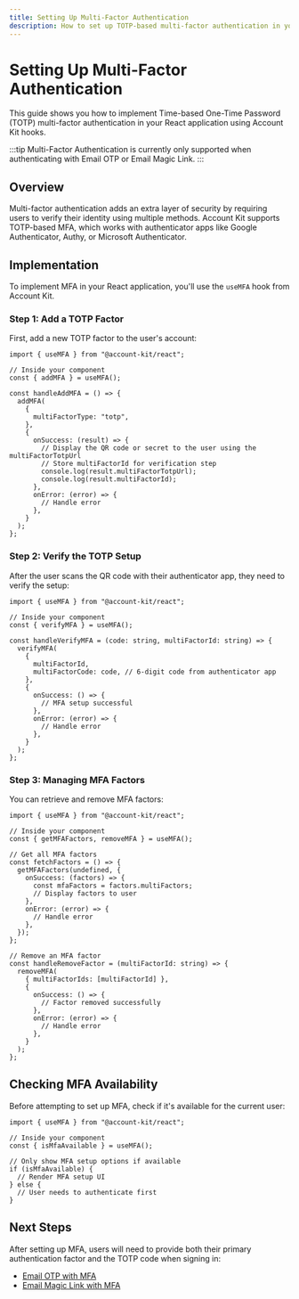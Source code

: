 ```yaml
---
title: Setting Up Multi-Factor Authentication
description: How to set up TOTP-based multi-factor authentication in your React app
---
```


# Setting Up Multi-Factor Authentication

This guide shows you how to implement Time-based One-Time Password (TOTP) multi-factor authentication in your React application using Account Kit hooks.

:::tip
Multi-Factor Authentication is currently only supported when authenticating with Email OTP or Email Magic Link.
:::

## Overview

Multi-factor authentication adds an extra layer of security by requiring users to verify their identity using multiple methods. Account Kit supports TOTP-based MFA, which works with authenticator apps like Google Authenticator, Authy, or Microsoft Authenticator.

## Implementation

To implement MFA in your React application, you'll use the `useMFA` hook from Account Kit.

### Step 1: Add a TOTP Factor

First, add a new TOTP factor to the user's account:

```tsx twoslash
import { useMFA } from "@account-kit/react";

// Inside your component
const { addMFA } = useMFA();

const handleAddMFA = () => {
  addMFA(
    {
      multiFactorType: "totp",
    },
    {
      onSuccess: (result) => {
        // Display the QR code or secret to the user using the multiFactorTotpUrl
        // Store multiFactorId for verification step
        console.log(result.multiFactorTotpUrl);
        console.log(result.multiFactorId);
      },
      onError: (error) => {
        // Handle error
      },
    }
  );
};
```

### Step 2: Verify the TOTP Setup

After the user scans the QR code with their authenticator app, they need to verify the setup:

```tsx twoslash
import { useMFA } from "@account-kit/react";

// Inside your component
const { verifyMFA } = useMFA();

const handleVerifyMFA = (code: string, multiFactorId: string) => {
  verifyMFA(
    {
      multiFactorId,
      multiFactorCode: code, // 6-digit code from authenticator app
    },
    {
      onSuccess: () => {
        // MFA setup successful
      },
      onError: (error) => {
        // Handle error
      },
    }
  );
};
```

### Step 3: Managing MFA Factors

You can retrieve and remove MFA factors:

```tsx twoslash
import { useMFA } from "@account-kit/react";

// Inside your component
const { getMFAFactors, removeMFA } = useMFA();

// Get all MFA factors
const fetchFactors = () => {
  getMFAFactors(undefined, {
    onSuccess: (factors) => {
      const mfaFactors = factors.multiFactors;
      // Display factors to user
    },
    onError: (error) => {
      // Handle error
    },
  });
};

// Remove an MFA factor
const handleRemoveFactor = (multiFactorId: string) => {
  removeMFA(
    { multiFactorIds: [multiFactorId] },
    {
      onSuccess: () => {
        // Factor removed successfully
      },
      onError: (error) => {
        // Handle error
      },
    }
  );
};
```

## Checking MFA Availability

Before attempting to set up MFA, check if it's available for the current user:

```tsx twoslash
import { useMFA } from "@account-kit/react";

// Inside your component
const { isMfaAvailable } = useMFA();

// Only show MFA setup options if available
if (isMfaAvailable) {
  // Render MFA setup UI
} else {
  // User needs to authenticate first
}
```

## Next Steps

After setting up MFA, users will need to provide both their primary authentication factor and the TOTP code when signing in:

- [Email OTP with MFA](/react/mfa/email-otp)
- [Email Magic Link with MFA](/react/mfa/email-magic-link)
